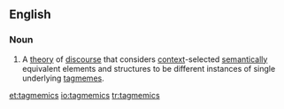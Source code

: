 ==English==

===Noun===
{{wikipedia}}
{{en-noun|-}}

# {{context|linguistics|lang=en}} A [[theory]] of [[discourse]] that considers [[context]]-selected [[semantics|semantically]] equivalent elements and structures to be different instances of single underlying [[tagmeme]]s.

[[et:tagmemics]]
[[io:tagmemics]]
[[tr:tagmemics]]